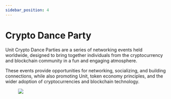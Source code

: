 ```yaml
---
sidebar_position: 4
---
```


# Crypto Dance Party

Unit Crypto Dance Parties are a series of networking events held worldwide, designed to bring together individuals from the cryptocurrency and blockchain community in a fun and engaging atmosphere.

These events provide opportunities for networking, socializing, and building connections, while also promoting Unit, token economy principles, and the wider adoption of cryptocurrencies and blockchain technology.

<figure>
  <img
    src={
      require("@site/static/img/unit-crypto-events/dance-party.avif").default
    }
  />
</figure>
